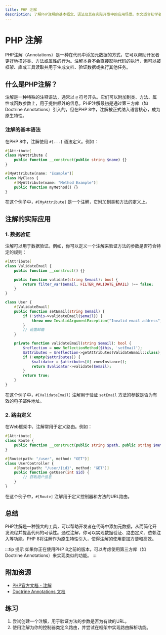 ```yaml
---
title: PHP 注解
description: 了解PHP注解的基本概念、语法及其在实际开发中的应用场景。本文适合初学者，通过代码示例和实际案例帮助你掌握PHP注解的使用方法。
---
```


# PHP 注解

PHP注解（Annotations）是一种在代码中添加元数据的方式，它可以帮助开发者更好地描述类、方法或属性的行为。注解本身不会直接影响代码的执行，但可以被框架、库或工具读取并用于生成文档、验证数据或执行其他任务。

## 什么是PHP注解？

注解是一种特殊的注释语法，通常以 `@` 符号开头。它们可以附加到类、方法、属性或函数参数上，用于提供额外的信息。PHP注解最初是通过第三方库（如Doctrine Annotations）引入的，但在PHP 8中，注解被正式纳入语言核心，成为原生特性。

### 注解的基本语法

在PHP 8中，注解使用 `#[...]` 语法定义。例如：

```php
#[Attribute]
class MyAttribute {
    public function __construct(public string $name) {}
}

#[MyAttribute(name: "Example")]
class MyClass {
    #[MyAttribute(name: "Method Example")]
    public function myMethod() {}
}
```

在这个例子中，`#[MyAttribute]` 是一个注解，它附加到类和方法的定义上。

## 注解的实际应用

### 1. 数据验证

注解可以用于数据验证。例如，你可以定义一个注解来验证方法的参数是否符合特定的规则：

```php
#[Attribute]
class ValidateEmail {
    public function __construct() {}

    public function validate(string $email): bool {
        return filter_var($email, FILTER_VALIDATE_EMAIL) !== false;
    }
}

class User {
    #[ValidateEmail]
    public function setEmail(string $email) {
        if (!$this->validateEmail($email)) {
            throw new InvalidArgumentException("Invalid email address");
        }
        // 设置邮箱
    }

    private function validateEmail(string $email): bool {
        $reflection = new ReflectionMethod($this, 'setEmail');
        $attributes = $reflection->getAttributes(ValidateEmail::class);
        if (!empty($attributes)) {
            $validator = $attributes[0]->newInstance();
            return $validator->validate($email);
        }
        return true;
    }
}
```

在这个例子中，`#[ValidateEmail]` 注解用于验证 `setEmail` 方法的参数是否为有效的电子邮件地址。

### 2. 路由定义

在Web框架中，注解常用于定义路由。例如：

```php
#[Attribute]
class Route {
    public function __construct(public string $path, public string $method) {}
}

#[Route(path: "/user", method: "GET")]
class UserController {
    #[Route(path: "/user/{id}", method: "GET")]
    public function getUser(int $id) {
        // 获取用户信息
    }
}
```

在这个例子中，`#[Route]` 注解用于定义控制器和方法的URL路由。

## 总结

PHP注解是一种强大的工具，可以帮助开发者在代码中添加元数据，从而简化开发流程并提高代码的可读性。通过注解，你可以实现数据验证、路由定义、依赖注入等功能。PHP 8将注解作为原生特性引入，使得注解的使用更加方便和高效。

:::tip 提示
如果你正在使用PHP 8之前的版本，可以考虑使用第三方库（如Doctrine Annotations）来实现类似的功能。
:::

## 附加资源

- [PHP官方文档 - 注解](https://www.php.net/manual/en/language.attributes.php)
- [Doctrine Annotations 文档](https://www.doctrine-project.org/projects/doctrine-annotations/en/latest/index.html)

## 练习

1. 尝试创建一个注解，用于验证方法的参数是否为有效的URL。
2. 使用注解为你的控制器类定义路由，并尝试在框架中实现路由解析功能。
